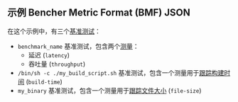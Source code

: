 
## 示例 Bencher Metric Format (BMF) JSON

<BmfExample />

在这个示例中，有三个[基准测试][benchmark]：

- `benchmark_name` 基准测试，包含两个[测量][measure]：
  - 延迟 (`latency`)
  - 吞吐量 (`throughput`)
- `/bin/sh -c ./my_build_script.sh` 基准测试，包含一个测量用于[跟踪构建时间][track build time] (`build-time`)
- `my_binary` 基准测试，包含一个测量用于[跟踪文件大小][track file size] (`file-size`)

[benchmark]: /zh/docs/explanation/benchmarking/#benchmark
[measure]: /zh/docs/explanation/benchmarking/#measure
[track build time]: /zh/docs/how-to/track-build-time/
[track file size]: /zh/docs/how-to/track-file-size/

